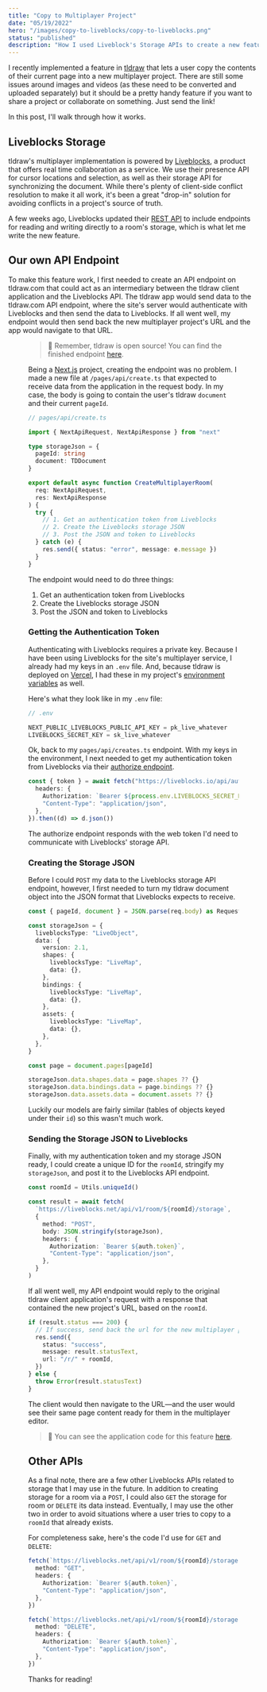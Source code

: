 ```yaml
---
title: "Copy to Multiplayer Project"
date: "05/19/2022"
hero: "/images/copy-to-liveblocks/copy-to-liveblocks.png"
status: "published"
description: "How I used Liveblock's Storage APIs to create a new feature."
---
```


I recently implemented a feature in [tldraw](https://tldraw.com "tldraw") that lets a user copy the contents of their current page into a new multiplayer project. There are still some issues around images and videos (as these need to be converted and uploaded separately) but it should be a pretty handy feature if you want to share a project or collaborate on something. Just send the link!

In this post, I'll walk through how it works.

## Liveblocks Storage

tldraw's multiplayer implementation is powered by [Liveblocks](https://liveblocks.io/ "Liveblocks"), a product that offers real time collaboration as a service. We use their presence API for cursor locations and selection, as well as their storage API for synchronizing the document. While there's plenty of client-side conflict resolution to make it all work, it's been a great "drop-in" solution for avoiding conflicts in a project's source of truth.

A few weeks ago, Liveblocks updated their [REST API](https://liveblocks.io/docs/api-reference/rest-api-endpoints) to include endpoints for reading and writing directly to a room's storage, which is what let me write the new feature.

## Our own API Endpoint

To make this feature work, I first needed to create an API endpoint on tldraw.com that could act as an intermediary between the tldraw client application and the Liveblocks API. The tldraw app would send data to the tldraw.com API endpoint, where the site's server would authenticate with Liveblocks and then send the data to Liveblocks. If all went well, my endpoint would then send back the new multiplayer project's URL and the app would navigate to that URL.

<Figure
  src="/images/copy-to-liveblocks/plan.jpeg"
  alt="A diagram showing which requests will be made between the app, the endpoint, and the Liveblocks API."
  title="We'll need to communicate between the tldraw client application, an API endpoint in tldraw.com, and the Liveblocks API endpoints."
/>

> 🚀 Remember, tldraw is open source! You can find the finished endpoint [here](https://github.com/tldraw/tldraw/blob/main/apps/www/pages/api/create.ts).

Being a [Next.js](https://nextjs.org/) project, creating the endpoint was no problem. I made a new file at `/pages/api/create.ts` that expected to receive data from the application in the request body. In my case, the body is going to contain the user's tldraw `document` and their current `pageId`.

```ts
// pages/api/create.ts

import { NextApiRequest, NextApiResponse } from "next"

type storageJson = {
  pageId: string
  document: TDDocument
}

export default async function CreateMultiplayerRoom(
  req: NextApiRequest,
  res: NextApiResponse
) {
  try {
    // 1. Get an authentication token from Liveblocks
    // 2. Create the Liveblocks storage JSON
    // 3. Post the JSON and token to Liveblocks
  } catch (e) {
    res.send({ status: "error", message: e.message })
  }
}
```

The endpoint would need to do three things:

1. Get an authentication token from Liveblocks
2. Create the Liveblocks storage JSON
3. Post the JSON and token to Liveblocks

### Getting the Authentication Token

Authenticating with Liveblocks requires a private key. Because I have been using Liveblocks for the site's multiplayer service, I already had my keys in an `.env` file. And, because tldraw is deployed on [Vercel](https://vercel.com/), I had these in my project's [environment variables](https://vercel.com/docs/concepts/projects/environment-variables) as well.

Here's what they look like in my `.env` file:

```ts
// .env

NEXT_PUBLIC_LIVEBLOCKS_PUBLIC_API_KEY = pk_live_whatever
LIVEBLOCKS_SECRET_KEY = sk_live_whatever
```

Ok, back to my `pages/api/creates.ts` endpoint. With my keys in the environment, I next needed to get my authentication token from Liveblocks via their [authorize endpoint](https://liveblocks.io/docs/api-reference/rest-api-endpoints#Authentication).

```ts
const { token } = await fetch("https://liveblocks.io/api/authorize", {
  headers: {
    Authorization: `Bearer ${process.env.LIVEBLOCKS_SECRET_KEY}`,
    "Content-Type": "application/json",
  },
}).then((d) => d.json())
```

The authorize endpoint responds with the web token I'd need to communicate with Liveblocks' storage API.

### Creating the Storage JSON

Before I could `POST` my data to the Liveblocks storage API endpoint, however, I first needed to turn my tldraw document object into the JSON format that Liveblocks expects to receive.

```ts
const { pageId, document } = JSON.parse(req.body) as RequestBody

const storageJson = {
  liveblocksType: "LiveObject",
  data: {
    version: 2.1,
    shapes: {
      liveblocksType: "LiveMap",
      data: {},
    },
    bindings: {
      liveblocksType: "LiveMap",
      data: {},
    },
    assets: {
      liveblocksType: "LiveMap",
      data: {},
    },
  },
}

const page = document.pages[pageId]

storageJson.data.shapes.data = page.shapes ?? {}
storageJson.data.bindings.data = page.bindings ?? {}
storageJson.data.assets.data = document.assets ?? {}
```

Luckily our models are fairly similar (tables of objects keyed under their `id`) so this wasn't much work.

### Sending the Storage JSON to Liveblocks

Finally, with my authentication token and my storage JSON ready, I could create a unique ID for the `roomId`, stringify my `storageJson`, and post it to the Liveblocks API endpoint.

```ts
const roomId = Utils.uniqueId()

const result = await fetch(
  `https://liveblocks.net/api/v1/room/${roomId}/storage`,
  {
    method: "POST",
    body: JSON.stringify(storageJson),
    headers: {
      Authorization: `Bearer ${auth.token}`,
      "Content-Type": "application/json",
    },
  }
)
```

If all went well, my API endpoint would reply to the original tldraw client application's request with a response that contained the new project's URL, based on the `roomId`.

```ts
if (result.status === 200) {
  // If success, send back the url for the new multiplayer project
  res.send({
    status: "success",
    message: result.statusText,
    url: "/r/" + roomId,
  })
} else {
  throw Error(result.statusText)
}
```

The client would then navigate to the URL—and the user would see their same page content ready for them in the multiplayer editor.

> 🔗 You can see the application code for this feature [here](https://github.com/tldraw/tldraw/blob/main/packages/tldraw/src/components/TopPanel/MultiplayerMenu/MultiplayerMenu.tsx).

## Other APIs

As a final note, there are a few other Liveblocks APIs related to storage that I may use in the future. In addition to creating storage for a room via a `POST`, I could also `GET` the storage for room or `DELETE` its data instead. Eventually, I may use the other two in order to avoid situations where a user tries to copy to a `roomId` that already exists.

For completeness sake, here's the code I'd use for `GET` and `DELETE`:

```ts
fetch(`https://liveblocks.net/api/v1/room/${roomId}/storage`, {
  method: "GET",
  headers: {
    Authorization: `Bearer ${auth.token}`,
    "Content-Type": "application/json",
  },
})
```

```ts
fetch(`https://liveblocks.net/api/v1/room/${roomId}/storage`, {
  method: "DELETE",
  headers: {
    Authorization: `Bearer ${auth.token}`,
    "Content-Type": "application/json",
  },
})
```

Thanks for reading!

